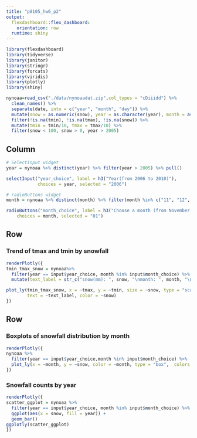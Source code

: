 ```yaml
---
title: "p8105_hw6_p2"
output: 
  flexdashboard::flex_dashboard:
    orientation: row
  runtime: shiny
---
```


```r
library(flexdashboard)
library(tidyverse)
library(janitor)
library(stringr)
library(forcats)
library(viridis)
library(plotly)
library(shiny)

nynoaa=read_csv("./data/nynoaadat.zip",col_types = "cDiiidd") %>%
  clean_names() %>%
  separate(date, into = c("year", "month", "day")) %>%
  mutate(snow = as.numeric(snow), year = as.character(year), month = as.character(month))%>%
  filter(!is.na(tmin), !is.na(tmax), !is.na(snow)) %>%
  mutate(tmin = tmin/10, tmax = tmax/10) %>%
  filter(snow < 100, snow > 0, year > 2005)

```

Column {.sidebar}
-----------------------------------------------------------------------

```r
# SelectInput widget
year = nynoaa %>% distinct(year) %>% filter(year > 2005) %>% pull()

selectInput("year_choice", label = h3("Year(from 2006 to 2010)"),
            choices = year, selected = "2006")

# radioButtons widget
month = nynoaa %>% distinct(month) %>% filter(month %in% c("11", "12", "01", "02", "03", "04")) %>% pull()

radioButtons("month_choice", label = h3("Choose a month (from November to April)"),
    choices = month, selected = "01")
```


Row
-----------------------------------------------------------------------

### Trend of tmax and tmin by snowfall

```r
renderPlotly({ 
tmin_tmax_snow = nynoaa%>%
  filter(year == input$year_choice, month %in% input$month_choice) %>%
  mutate(text_label = str_c("snow(mm): ", snow, "\nmonth: ", month, "\nyear: ", year)) 

plot_ly(tmin_tmax_snow, x = ~tmax, y = ~tmin, size = ~snow, type = "scatter", mode = "markers", 
        text = ~text_label, color = ~snow)
})
```

Row {.tabset .tabset-fade}
-----------------------------------------------------------------------

### Boxplots of snowfall distribution by month

```r
renderPlotly({
nynoaa %>%
  filter(year == input$year_choice,month %in% input$month_choice) %>%
  plot_ly(x = ~month, y = ~snow, color = ~month, type = "box",  colors = "Set2")
})
```

### Snowfall counts by year

```r
renderPlotly({
scatter_ggplot = nynoaa %>%
  filter(year == input$year_choice, month %in% input$month_choice) %>%
  ggplot(aes(x = snow, fill = year)) +
  geom_bar()
ggplotly(scatter_ggplot)
})
```

